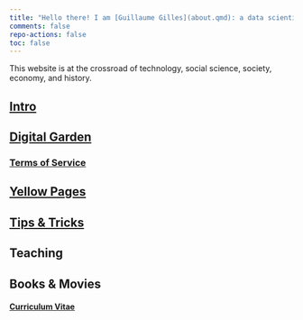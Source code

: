 ```yaml
---
title: "Hello there! I am [Guillaume Gilles](about.qmd): a data scientist, adjunct professor, and open-source contributor"
comments: false
repo-actions: false
toc: false
---
```


This website is at the crossroad of technology, social science, society, economy, and history.

## [Intro](about.qmd)

## [Digital Garden](digital-garden.qmd)

### [Terms of Service](digital-garden-terms-of-service.qmd)

## [Yellow Pages](yellow-pages.qmd)

## [Tips & Tricks](tips-tricks.qmd)

## Teaching

## Books & Movies

#### [Curriculum Vitae](cv.qmd)

